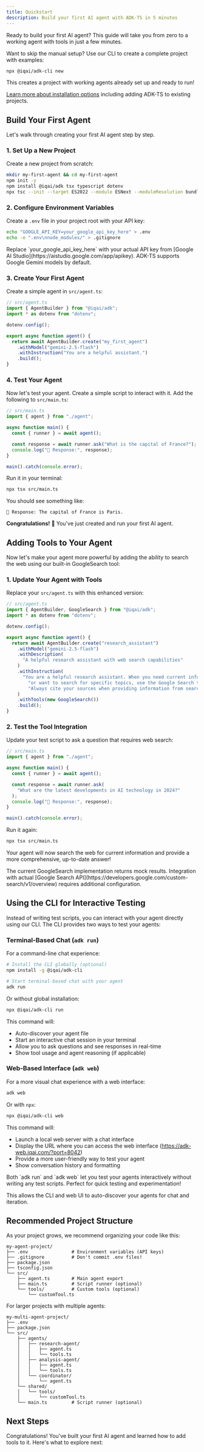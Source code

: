 ```yaml
---
title: Quickstart
description: Build your first AI agent with ADK-TS in 5 minutes
---
```



Ready to build your first AI agent? This guide will take you from zero to a working agent with tools in just a few minutes.

<Callout title="Quick Start with CLI">
Want to skip the manual setup? Use our CLI to create a complete project with examples:

```bash
npx @iqai/adk-cli new
```

This creates a project with working agents already set up and ready to run!

[Learn more about installation options](/docs/framework/get-started/installation) including adding ADK-TS to existing projects.

</Callout>

## Build Your First Agent

Let's walk through creating your first AI agent step by step.

<Steps>

### 1. Set Up a New Project

Create a new project from scratch:

```bash
mkdir my-first-agent && cd my-first-agent
npm init -y
npm install @iqai/adk tsx typescript dotenv
npx tsc --init --target ES2022 --module ESNext --moduleResolution bundler --allowImportingTsExtensions --noEmit
```

### 2. Configure Environment Variables

Create a `.env` file in your project root with your API key:

```bash
echo "GOOGLE_API_KEY=your_google_api_key_here" > .env
echo -e ".env\nnode_modules/" > .gitignore
```

<Callout type="warn" title="API Key Required">
  Replace `your_google_api_key_here` with your actual API key from [Google AI
  Studio](https://aistudio.google.com/app/apikey). ADK-TS supports Google Gemini
  models by default.
</Callout>

### 3. Create Your First Agent

Create a simple agent in `src/agent.ts`:

```typescript
// src/agent.ts
import { AgentBuilder } from "@iqai/adk";
import * as dotenv from "dotenv";

dotenv.config();

export async function agent() {
  return await AgentBuilder.create("my_first_agent")
    .withModel("gemini-2.5-flash")
    .withInstruction("You are a helpful assistant.")
    .build();
}
```

### 4. Test Your Agent

Now let's test your agent. Create a simple script to interact with it. Add the following to `src/main.ts`:

```typescript
// src/main.ts
import { agent } from "./agent";

async function main() {
  const { runner } = await agent();

  const response = await runner.ask("What is the capital of France?");
  console.log("🤖 Response:", response);
}

main().catch(console.error);
```

Run it in your terminal:

```bash
npx tsx src/main.ts
```

You should see something like:

```
🤖 Response: The capital of France is Paris.
```

**Congratulations!** 🎉 You've just created and run your first AI agent.

</Steps>

## Adding Tools to Your Agent

Now let's make your agent more powerful by adding the ability to search the web using our built-in GoogleSearch tool:

<Steps>

### 1. Update Your Agent with Tools

Replace your `src/agent.ts` with this enhanced version:

```typescript
// src/agent.ts
import { AgentBuilder, GoogleSearch } from "@iqai/adk";
import * as dotenv from "dotenv";

dotenv.config();

export async function agent() {
  return await AgentBuilder.create("research_assistant")
    .withModel("gemini-2.5-flash")
    .withDescription(
      "A helpful research assistant with web search capabilities"
    )
    .withInstruction(
      "You are a helpful research assistant. When you need current information " +
        "or want to search for specific topics, use the Google Search tool. " +
        "Always cite your sources when providing information from search results."
    )
    .withTools(new GoogleSearch())
    .build();
}
```

### 2. Test the Tool Integration

Update your test script to ask a question that requires web search:

```typescript
// src/main.ts
import { agent } from "./agent";

async function main() {
  const { runner } = await agent();

  const response = await runner.ask(
    "What are the latest developments in AI technology in 2024?"
  );
  console.log("🤖 Response:", response);
}

main().catch(console.error);
```

Run it again:

```bash
npx tsx src/main.ts
```

Your agent will now search the web for current information and provide a more comprehensive, up-to-date answer!

<Callout type="info" title="Implementation Note">
  The current GoogleSearch implementation returns mock results. Integration with
  actual [Google Search
  API](https://developers.google.com/custom-search/v1/overview) requires
  additional configuration.
</Callout>

</Steps>

## Using the CLI for Interactive Testing

Instead of writing test scripts, you can interact with your agent directly using our CLI. The CLI provides two ways to test your agents:

### Terminal-Based Chat (`adk run`)

For a command-line chat experience:

```bash
# Install the CLI globally (optional)
npm install -g @iqai/adk-cli

# Start terminal-based chat with your agent
adk run
```

Or without global installation:

```bash
npx @iqai/adk-cli run
```

This command will:

- Auto-discover your agent file
- Start an interactive chat session in your terminal
- Allow you to ask questions and see responses in real-time
- Show tool usage and agent reasoning (if applicable)

### Web-Based Interface (`adk web`)

For a more visual chat experience with a web interface:

```bash
adk web
```

Or with `npx`:

```bash
npx @iqai/adk-cli web
```

This command will:

- Launch a local web server with a chat interface
- Display the URL where you can access the web interface (https://adk-web.iqai.com/?port=8042)
- Provide a more user-friendly way to test your agent
- Show conversation history and formatting

<Callout type="info" title="No Scripts Required">
  Both `adk run` and `adk web` let you test your agents interactively without
  writing any test scripts. Perfect for quick testing and experimentation!
</Callout>

This allows the CLI and web UI to auto-discover your agents for chat and iteration.

## Recommended Project Structure

As your project grows, we recommend organizing your code like this:

```
my-agent-project/
├── .env                # Environment variables (API keys)
├── .gitignore          # Don't commit .env files!
├── package.json
├── tsconfig.json
└── src/
    ├── agent.ts        # Main agent export
    ├── main.ts         # Script runner (optional)
    └── tools/          # Custom tools (optional)
        └── customTool.ts
```

For larger projects with multiple agents:

```
my-multi-agent-project/
├── .env
├── package.json
└── src/
    ├── agents/
    │   ├── research-agent/
    │   │   ├── agent.ts
    │   │   └── tools.ts
    │   ├── analysis-agent/
    │   │   ├── agent.ts
    │   │   └── tools.ts
    │   └── coordinator/
    │       └── agent.ts
    └── shared/
    │   └── tools/
    │       └── customTool.ts
    └── main.ts         # Script runner (optional)

```

## Next Steps

Congratulations! You've built your first AI agent and learned how to add tools to it. Here's what to explore next:

<Cards>
  <Card
    title="🤖 Learn About Agents"
    description="Explore different types of agents: LLM agents, workflow agents, and multi-agent systems"
    href="/docs/framework/agents"
  />

<Card
  title="🛠️ Discover More Tools"
  description="Learn about all built-in tools and how to create custom ones"
  href="/docs/framework/tools/built-in-tools"
/>

<Card
  title="🔌 MCP Tools"
  description="Connect to external services and tools through the Model Context Protocol"
  href="/docs/framework/tools/mcp-tools"
/>

<Card
  title="🧠 Models & Providers"
  description="Learn how to use different LLM providers and configure model settings"
  href="/docs/framework/agents/models"
/>

<Card
  title="💾 Sessions & Memory"
  description="Add persistent conversations and memory to your agents"
  href="/docs/framework/sessions"
/>

<Card
    title="📊 Real Examples"
    description="See complete working examples with different patterns and use cases"
    href="https://github.com/IQAIcom/adk-ts/tree/main/apps/examples"
    target="_blank"
    rel="noopener noreferrer"
  />
</Cards>
